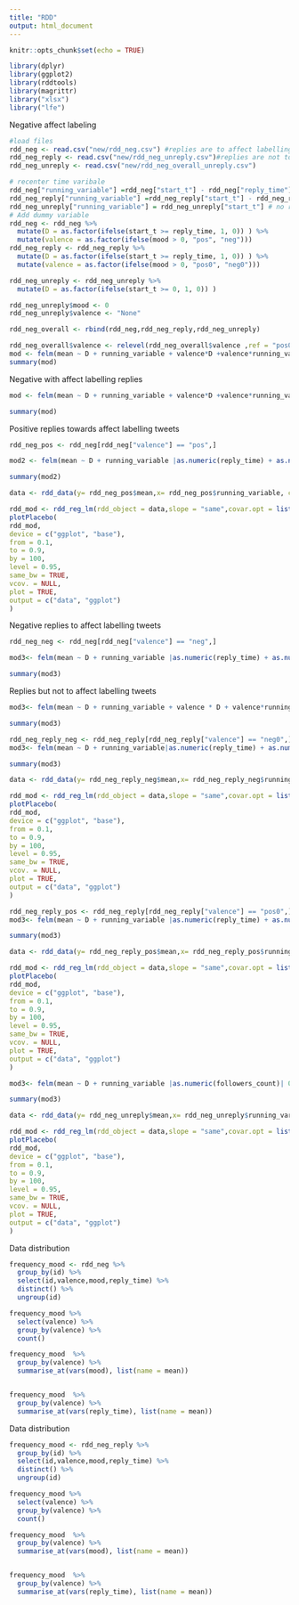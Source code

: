 ```yaml
---
title: "RDD"
output: html_document
---
```


```r
knitr::opts_chunk$set(echo = TRUE)
```

```r
library(dplyr)
library(ggplot2)
library(rddtools)
library(magrittr)
library("xlsx")
library("lfe")
```

Negative affect labeling
```r
#load files
rdd_neg <- read.csv("new/rdd_neg.csv") #replies are to affect labelling tweets
rdd_neg_reply <- read.csv("new/rdd_neg_unreply.csv")#replies are not to affect labelling tweets
rdd_neg_unreply <- read.csv("new/rdd_neg_overall_unreply.csv")
```

```r
# recenter time varibale
rdd_neg["running_variable"] =rdd_neg["start_t"] - rdd_neg["reply_time"]
rdd_neg_reply["running_variable"] =rdd_neg_reply["start_t"] - rdd_neg_reply["reply_time"]
rdd_neg_unreply["running_variable"] = rdd_neg_unreply["start_t"] # no reply time for unreply
# Add dummy variable
rdd_neg <- rdd_neg %>% 
  mutate(D = as.factor(ifelse(start_t >= reply_time, 1, 0)) ) %>%
  mutate(valence = as.factor(ifelse(mood > 0, "pos", "neg")))
rdd_neg_reply <- rdd_neg_reply %>% 
  mutate(D = as.factor(ifelse(start_t >= reply_time, 1, 0)) ) %>%
  mutate(valence = as.factor(ifelse(mood > 0, "pos0", "neg0")))

rdd_neg_unreply <- rdd_neg_unreply %>% 
  mutate(D = as.factor(ifelse(start_t >= 0, 1, 0)) ) 

rdd_neg_unreply$mood <- 0
rdd_neg_unreply$valence <- "None"

rdd_neg_overall <- rbind(rdd_neg,rdd_neg_reply,rdd_neg_unreply)
```


```r
rdd_neg_overall$valence <- relevel(rdd_neg_overall$valence ,ref = "pos0")
mod <- felm(mean ~ D + running_variable + valence*D +valence*running_variable|reply_time + valence: as.numeric(followers_count)| 0 |reply_time + followers_count,data = rdd_neg_overall)
summary(mod)

```
Negative with affect labelling replies
```r
mod <- felm(mean ~ D + running_variable + valence*D +valence*running_variable| as.numeric(reply_time) + as.numeric(followers_count)| 0 |reply_time + followers_count,data = rdd_neg)

summary(mod)
```
Positive replies towards affect labelling tweets

```r
rdd_neg_pos <- rdd_neg[rdd_neg["valence"] == "pos",]

mod2 <- felm(mean ~ D + running_variable |as.numeric(reply_time) + as.numeric(followers_count)| 0 |reply_time + followers_count ,data = rdd_neg_pos)

summary(mod2)
```

```r
data <- rdd_data(y= rdd_neg_pos$mean,x= rdd_neg_pos$running_variable, cutpoint = 0 )

rdd_mod <- rdd_reg_lm(rdd_object = data,slope = "same",covar.opt = list(strategy = "include"),bw =rdd_bw_ik((data)))
plotPlacebo(
rdd_mod,
device = c("ggplot", "base"),
from = 0.1,
to = 0.9,
by = 100,
level = 0.95,
same_bw = TRUE,
vcov. = NULL,
plot = TRUE,
output = c("data", "ggplot")
)
```

Negative replies to affect labelling tweets
```r

rdd_neg_neg <- rdd_neg[rdd_neg["valence"] == "neg",]

mod3<- felm(mean ~ D + running_variable |as.numeric(reply_time) + as.numeric(followers_count)| 0 |reply_time + followers_count ,data = rdd_neg_neg)

summary(mod3)
```
Replies but not to affect labelling tweets

```r

mod3<- felm(mean ~ D + running_variable + valence * D + valence*running_variable|as.numeric(reply_time) + as.numeric(followers_count)| 0 |reply_time + followers_count ,data = rdd_neg_reply)

summary(mod3)

```


```r
rdd_neg_reply_neg <- rdd_neg_reply[rdd_neg_reply["valence"] == "neg0",]
mod3<- felm(mean ~ D + running_variable|as.numeric(reply_time) + as.numeric(followers_count)| 0 |reply_time + followers_count ,data = rdd_neg_reply_neg)

summary(mod3)
```
```r


data <- rdd_data(y= rdd_neg_reply_neg$mean,x= rdd_neg_reply_neg$running_variable, cutpoint = 0 )

rdd_mod <- rdd_reg_lm(rdd_object = data,slope = "same",covar.opt = list(strategy = "include"),bw =rdd_bw_ik((data)))
plotPlacebo(
rdd_mod,
device = c("ggplot", "base"),
from = 0.1,
to = 0.9,
by = 100,
level = 0.95,
same_bw = TRUE,
vcov. = NULL,
plot = TRUE,
output = c("data", "ggplot")
)
```


```r

rdd_neg_reply_pos <- rdd_neg_reply[rdd_neg_reply["valence"] == "pos0",]
mod3<- felm(mean ~ D + running_variable |as.numeric(reply_time) + as.numeric(followers_count)| 0 |reply_time + followers_count ,data = rdd_neg_reply_pos)

summary(mod3)
```

```r
data <- rdd_data(y= rdd_neg_reply_pos$mean,x= rdd_neg_reply_pos$running_variable, cutpoint = 0 )

rdd_mod <- rdd_reg_lm(rdd_object = data,slope = "same",covar.opt = list(strategy = "include"),bw =rdd_bw_ik((data)))
plotPlacebo(
rdd_mod,
device = c("ggplot", "base"),
from = 0.1,
to = 0.9,
by = 100,
level = 0.95,
same_bw = TRUE,
vcov. = NULL,
plot = TRUE,
output = c("data", "ggplot")
)
```


```r
mod3<- felm(mean ~ D + running_variable |as.numeric(followers_count)| 0 | followers_count ,data = rdd_neg_unreply)

summary(mod3)


```
```r
data <- rdd_data(y= rdd_neg_unreply$mean,x= rdd_neg_unreply$running_variable, cutpoint = 0 )

rdd_mod <- rdd_reg_lm(rdd_object = data,slope = "same",covar.opt = list(strategy = "include"),bw =rdd_bw_ik((data)))
plotPlacebo(
rdd_mod,
device = c("ggplot", "base"),
from = 0.1,
to = 0.9,
by = 100,
level = 0.95,
same_bw = TRUE,
vcov. = NULL,
plot = TRUE,
output = c("data", "ggplot")
)
```
Data distribution

```r

frequency_mood <- rdd_neg %>%
  group_by(id) %>%
  select(id,valence,mood,reply_time) %>%
  distinct() %>%
  ungroup(id)

frequency_mood %>%
  select(valence) %>%
  group_by(valence) %>%
  count()

frequency_mood  %>%
  group_by(valence) %>%
  summarise_at(vars(mood), list(name = mean))


frequency_mood  %>%
  group_by(valence) %>%
  summarise_at(vars(reply_time), list(name = mean))
```


Data distribution 
```r
frequency_mood <- rdd_neg_reply %>%
  group_by(id) %>%
  select(id,valence,mood,reply_time) %>%
  distinct() %>%
  ungroup(id)

frequency_mood %>%
  select(valence) %>%
  group_by(valence) %>%
  count()

frequency_mood  %>%
  group_by(valence) %>%
  summarise_at(vars(mood), list(name = mean))


frequency_mood  %>%
  group_by(valence) %>%
  summarise_at(vars(reply_time), list(name = mean))

```

